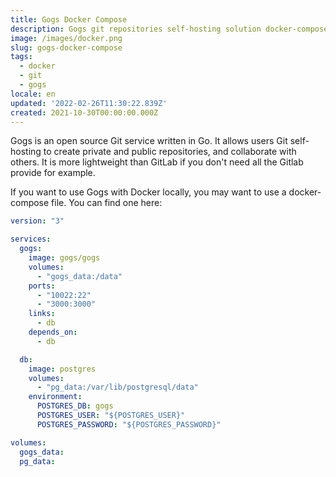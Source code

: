 ```yaml
---
title: Gogs Docker Compose
description: Gogs git repositories self-hosting solution docker-compose file.
image: /images/docker.png
slug: gogs-docker-compose
tags:
  - docker
  - git
  - gogs
locale: en
updated: '2022-02-26T11:30:22.839Z'
created: 2021-10-30T00:00:00.000Z
---
```


Gogs is an open source Git service written in Go. It allows users Git self-hosting to create private and public repositories, and collaborate with others. It is more lightweight than GitLab if you don't need all the Gitlab provide for example.

If you want to use Gogs with Docker locally, you may want to use a docker-compose file. You can find one here:

```yaml:docker-compose.yml
version: "3"

services:
  gogs:
    image: gogs/gogs
    volumes:
      - "gogs_data:/data"
    ports:
      - "10022:22"
      - "3000:3000"
    links:
      - db
    depends_on:
      - db

  db:
    image: postgres
    volumes:
      - "pg_data:/var/lib/postgresql/data"
    environment:
      POSTGRES_DB: gogs
      POSTGRES_USER: "${POSTGRES_USER}"
      POSTGRES_PASSWORD: "${POSTGRES_PASSWORD}"

volumes:
  gogs_data:
  pg_data:
```
